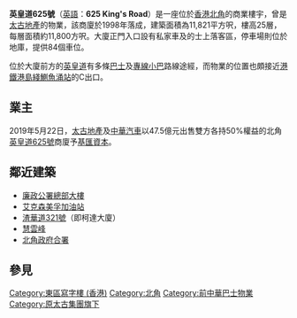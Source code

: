 {{Unreferenced|time=2020-12-06T01:42:40+00:00}}
{{coord|22.2923|114.2062|display=title}}
{{Infobox Skyscraper
|building_name         = 英皇道625號<br />625 King's Road
|image                 = File:625 King's Road.jpg
|building_type         = 辦公大樓
|location              = [[香港|香港]][[鰂魚涌|鰂魚涌]][[英皇道|英皇道]]625號
|roof                  = 
|top_floor             = 
|floor_count           = 
|floor_area            = 
|elevator_count        = 
|architect             = [[王歐陽(香港)有限公司|王歐陽(香港)有限公司]]
|developer             = [[太古地產|太古地產]]<br>[[中華巴士|中華巴士]]
|owner                 = [[基匯資本|基匯資本]]
|cost                   ={{Fact|24億港元|time=2017-07-16T01:01:52+00:00}}|
|references     = [http://skyscraperpage.com/cities/?buildingID=31697 SkyscraperPage.com]|
}}
'''英皇道625號'''（[[英語|英語]]：'''625 King's Road'''）是一座位於[[香港|香港]][[北角|北角]]的商業樓宇，曾是[[太古地產|太古地產]]的物業，該商廈於1998年落成，建築面積為11,821平方呎，樓高25層，每層面積約11,800方呎。大廈正門入口設有私家車及的士上落客區，停車場則位於地庫，提供84個車位。

位於大廈前方的[[英皇道|英皇道]]有多條[[巴士|巴士]]及[[專線小巴|專線小巴]]路線途經，而物業的位置也頗接近[[港鐵|港鐵]][[港島綫|港島綫]][[鰂魚涌站|鰂魚涌站]]的C出口。

==業主==
2019年5月22日，[[太古地產|太古地產]]及[[中華汽車有限公司|中華汽車]]以47.5億元出售雙方各持50%權益的北角[[英皇道625號|英皇道625號]]商廈予[[基匯資本|基匯資本]]。

==鄰近建築==
* [[廉政公署總部大樓|廉政公署總部大樓]]
* [[艾克森美孚|艾克森美孚]][[加油站|加油站]]
* [[渣華道321號|渣華道321號]]（即柯達大廈）
* [[慧雲峯|慧雲峰]]
* [[北角政府合署|北角政府合署]]

==參見==
{{commonscat|625 King's Road}}

{{HK-buil-stub}}
[[Category:東區寫字樓_(香港)|Category:東區寫字樓 (香港)]]
[[Category:北角|Category:北角]]
[[Category:前中華巴士物業|Category:前中華巴士物業]]
[[Category:原太古集團旗下|Category:原太古集團旗下]]